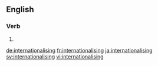 ==English==

===Verb===
{{head|en}}

# {{present participle of|internationalise|lang=en}}

[[de:internationalising]]
[[fr:internationalising]]
[[ja:internationalising]]
[[sv:internationalising]]
[[vi:internationalising]]